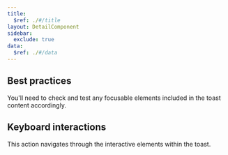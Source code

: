 ```yaml
---
title:
  $ref: ./#/title
layout: DetailComponent
sidebar:
  exclude: true
data:
  $ref: ./#/data
---
```


## Best practices

You'll need to check and test any focusable elements included in the toast content accordingly.

## Keyboard interactions

<KeyboardControls>
<KeyboardControl keyOrCombos="Tab / Tab + Shift">

This action navigates through the interactive elements within the toast.

</KeyboardControl>
</KeyboardControls>
